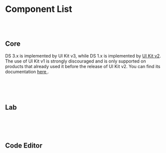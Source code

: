 




<Meta title="Get Started/Component List" />

# Component List

<br />
<br />

## Core

<p>
  DS 3.x is implemented by UI Kit v3, while DS 1.x is implemented by
  <a href="https://lumada-design.github.io/uikit/master/?path=/docs/*">UI Kit v2</a>. The use of UI Kit
  v1 is strongly discouraged and is only supported on products that already used it before the release
  of UI Kit v2. You can find its documentation <a href="https://lumada-design.github.io/uikit/v1.x/">
    here
  </a>.
</p>

<br />

<ComponentsTable tableData={coreTableData} tableColumnsConfig={coreComponentTableConfig} />

<br />
<br />

## Lab

<br />

<ComponentsTable tableData={labComponentData} tableColumnsConfig={labComponentTableConfig} />

<br />
<br />

## Code Editor

<br />

<ComponentsTable
  tableData={codeEditorComponentData}
  tableColumnsConfig={codeEditorComponentTableConfig}
/>
